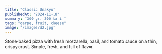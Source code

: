 ```yaml
---
title: "Classic Unakyu"
publishedAt: "2024-11-18"
summary: "300 gr. 200 Lari "
tags: "garpe, fruit, cheese"
image: "/images/d2.jpg"
---
```


Stone-baked pizza with fresh mozzarella, basil, and tomato sauce on a thin, crispy crust. Simple, fresh, and full of flavor.



